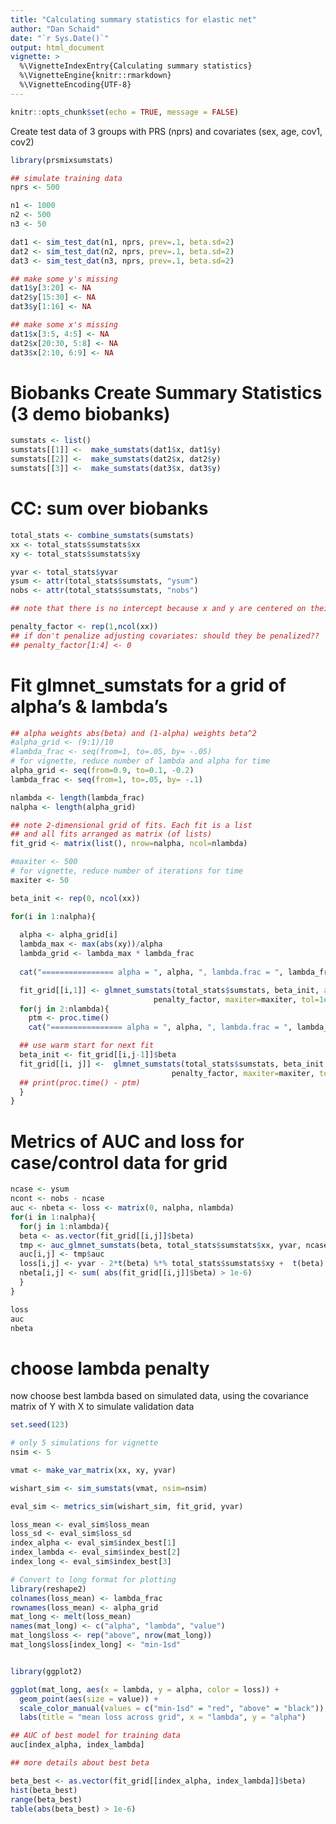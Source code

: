 ```yaml
---
title: "Calculating summary statistics for elastic net"
author: "Dan Schaid"
date: "`r Sys.Date()`"
output: html_document
vignette: >
  %\VignetteIndexEntry{Calculating summary statistics}
  %\VignetteEngine{knitr::rmarkdown}
  %\VignetteEncoding{UTF-8}
---
```


```r
knitr::opts_chunk$set(echo = TRUE, message = FALSE)
```


Create test data of 3 groups with PRS (nprs) and covariates (sex, age, cov1, cov2)


```r
library(prsmixsumstats)
```

```r
## simulate training data
nprs <- 500

n1 <- 1000
n2 <- 500
n3 <- 50

dat1 <- sim_test_dat(n1, nprs, prev=.1, beta.sd=2)
dat2 <- sim_test_dat(n2, nprs, prev=.1, beta.sd=2)
dat3 <- sim_test_dat(n3, nprs, prev=.1, beta.sd=2)

## make some y's missing
dat1$y[3:20] <- NA
dat2$y[15:30] <- NA
dat3$y[1:16] <- NA

## make some x's missing
dat1$x[3:5, 4:5] <- NA
dat2$x[20:30, 5:8] <- NA
dat3$x[2:10, 6:9] <- NA
```

# Biobanks Create Summary Statistics (3 demo biobanks)

```r
sumstats <- list()
sumstats[[1]] <-  make_sumstats(dat1$x, dat1$y)
sumstats[[2]] <-  make_sumstats(dat2$x, dat2$y)
sumstats[[3]] <-  make_sumstats(dat3$x, dat3$y)
```

# CC: sum over biobanks

```r
total_stats <- combine_sumstats(sumstats)
xx <- total_stats$sumstats$xx
xy <- total_stats$sumstats$xy

yvar <- total_stats$yvar
ysum <- attr(total_stats$sumstats, "ysum")
nobs <- attr(total_stats$sumstats, "nobs")

## note that there is no intercept because x and y are centered on their means

penalty_factor <- rep(1,ncol(xx))
## if don't penalize adjusting covariates: should they be penalized??
## penalty_factor[1:4] <- 0
```

# Fit glmnet_sumstats for a grid of alpha's & lambda's

```r
## alpha weights abs(beta) and (1-alpha) weights beta^2
#alpha_grid <- (9:1)/10
#lambda_frac <- seq(from=1, to=.05, by= -.05)
# for vignette, reduce number of lambda and alpha for time
alpha_grid <- seq(from=0.9, to=0.1, -0.2)
lambda_frac <- seq(from=1, to=.05, by= -.1)

nlambda <- length(lambda_frac)
nalpha <- length(alpha_grid)

## note 2-dimensional grid of fits. Each fit is a list
## and all fits arranged as matrix (of lists)
fit_grid <- matrix(list(), nrow=nalpha, ncol=nlambda)

#maxiter <- 500
# for vignette, reduce number of iterations for time
maxiter <- 50

beta_init <- rep(0, ncol(xx))

for(i in 1:nalpha){
 
  alpha <- alpha_grid[i]
  lambda_max <- max(abs(xy))/alpha
  lambda_grid <- lambda_max * lambda_frac
 
  cat("================ alpha = ", alpha, ", lambda.frac = ", lambda_frac[1], " ==================\n")

  fit_grid[[i,1]] <- glmnet_sumstats(total_stats$sumstats, beta_init, alpha=alpha, lambda=lambda_grid[1], 
                                penalty_factor, maxiter=maxiter, tol=1e-7,f.adj=2.0, verbose=FALSE)
  for(j in 2:nlambda){
    ptm <- proc.time()
    cat("================ alpha = ", alpha, ", lambda.frac = ", lambda_frac[j], " ==================\n")

  ## use warm start for next fit
  beta_init <- fit_grid[[i,j-1]]$beta
  fit_grid[[i, j]] <-  glmnet_sumstats(total_stats$sumstats, beta_init, alpha=alpha, lambda=lambda_grid[j], 
                                    penalty_factor, maxiter=maxiter, tol=1e-7,f.adj=32.0, verbose=FALSE)
  ## print(proc.time() - ptm)
  }
}


```


# Metrics of AUC and loss for case/control data for grid

```r
ncase <- ysum
ncont <- nobs - ncase
auc <- nbeta <- loss <- matrix(0, nalpha, nlambda)
for(i in 1:nalpha){
  for(j in 1:nlambda){
  beta <- as.vector(fit_grid[[i,j]]$beta)
  tmp <- auc_glmnet_sumstats(beta, total_stats$sumstats$xx, yvar, ncase, ncont)
  auc[i,j] <- tmp$auc
  loss[i,j] <- yvar - 2*t(beta) %*% total_stats$sumstats$xy +  t(beta) %*% total_stats$sumstats$xx %*% beta
  nbeta[i,j] <- sum( abs(fit_grid[[i,j]]$beta) > 1e-6)
  } 
}

loss
auc
nbeta
```



# choose lambda penalty

now choose best lambda based on simulated data, using
the covariance matrix of Y with X to simulate validation data

```r
set.seed(123)

# only 5 simulations for vignette
nsim <- 5

vmat <- make_var_matrix(xx, xy, yvar)

wishart_sim <- sim_sumstats(vmat, nsim=nsim)

eval_sim <- metrics_sim(wishart_sim, fit_grid, yvar)

loss_mean <- eval_sim$loss_mean
loss_sd <- eval_sim$loss_sd
index_alpha <- eval_sim$index_best[1]
index_lambda <- eval_sim$index_best[2]
index_long <- eval_sim$index_best[3]

# Convert to long format for plotting
library(reshape2)
colnames(loss_mean) <- lambda_frac
rownames(loss_mean) <- alpha_grid
mat_long <- melt(loss_mean)
names(mat_long) <- c("alpha", "lambda", "value")
mat_long$loss <- rep("above", nrow(mat_long))
mat_long$loss[index_long] <- "min-1sd"  


library(ggplot2)

ggplot(mat_long, aes(x = lambda, y = alpha, color = loss)) + 
  geom_point(aes(size = value)) +
  scale_color_manual(values = c("min-1sd" = "red", "above" = "black")) +
  labs(title = "mean loss across grid", x = "lambda", y = "alpha")

## AUC of best model for training data
auc[index_alpha, index_lambda]

## more details about best beta

beta_best <- as.vector(fit_grid[[index_alpha, index_lambda]]$beta)
hist(beta_best)
range(beta_best)
table(abs(beta_best) > 1e-6)
```
